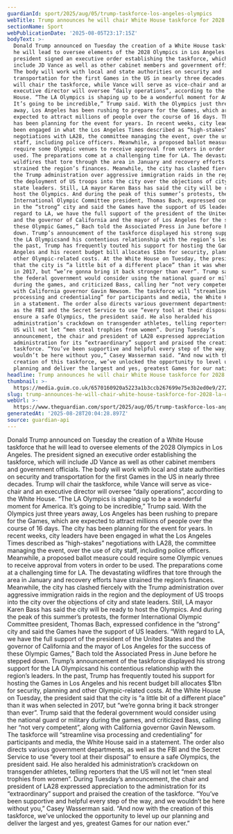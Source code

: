 ```yaml
---
guardianId: sport/2025/aug/05/trump-taskforce-los-angeles-olympics
webTitle: Trump announces he will chair White House taskforce for 2028 LA Olympics
sectionName: Sport
webPublicationDate: '2025-08-05T23:17:15Z'
bodyText: >-
  Donald Trump announced on Tuesday the creation of a White House taskforce that
  he will lead to oversee elements of the 2028 Olympics in Los Angeles. The
  president signed an executive order establishing the taskforce, which will
  include JD Vance as well as other cabinet members and government officials.
  The body will work with local and state authorities on security and
  transportation for the first Games in the US in nearly three decades. Trump
  will chair the taskforce, while Vance will serve as vice-chair and an
  executive director will oversee “daily operations”, according to the White
  House. “The LA Olympics is shaping up to be a wonderful moment for America.
  It’s going to be incredible,” Trump said. With the Olympics just three years
  away, Los Angeles has been rushing to prepare for the Games, which are
  expected to attract millions of people over the course of 16 days. The city
  has been planning for the event for years. In recent weeks, city leaders have
  been engaged in what the Los Angeles Times described as “high-stakes”
  negotiations with LA28, the committee managing the event, over the use of city
  staff, including police officers. Meanwhile, a proposed ballot measure could
  require some Olympic venues to receive approval from voters in order to be
  used. The preparations come at a challenging time for LA. The devastating
  wildfires that tore through the area in January and recovery efforts have
  strained the region’s finances. Meanwhile, the city has clashed fiercely with
  the Trump administration over aggressive immigration raids in the region and
  the deployment of US troops into the city over the objections of city and
  state leaders. Still, LA mayor Karen Bass has said the city will be ready to
  host the Olympics. And during the peak of this summer’s protests, the former
  International Olympic Committee president, Thomas Bach, expressed confidence
  in the “strong” city and said the Games have the support of US leaders. “With
  regard to LA, we have the full support of the president of the United States
  and the governor of California and the mayor of Los Angeles for the success of
  these Olympic Games,” Bach told the Associated Press in June before he stepped
  down. Trump’s announcement of the taskforce displayed his strong support for
  the LA Olympicsand his contentious relationship with the region’s leaders. In
  the past, Trump has frequently touted his support for hosting the Games in Los
  Angeles and his recent budget bill allocates $1bn for security, planning and
  other Olympic-related costs. At the White House on Tuesday, the president said
  that the city is “a little bit of a different place” than it was when selected
  in 2017, but “we’re gonna bring it back stronger than ever”. Trump said that
  the federal government would consider using the national guard or military
  during the games, and criticized Bass, calling her “not very competent”, along
  with California governor Gavin Newsom. The taskforce will “streamline visa
  processing and credentialing” for participants and media, the White House said
  in a statement. The order also directs various government departments, as well
  as the FBI and the Secret Service to use “every tool at their disposal” to
  ensure a safe Olympics, the president said. He also heralded his
  administration’s crackdown on transgender athletes, telling reporters that the
  US will not let “men steal trophies from women”. During Tuesday’s
  announcement, the chair and president of LA28 expressed appreciation to the
  administration for its “extraordinary” support and praised the creation of the
  taskforce. “You’ve been supportive and helpful every step of the way, and we
  wouldn’t be here without you,” Casey Wasserman said. “And now with the
  creation of this taskforce, we’ve unlocked the opportunity to level up our
  planning and deliver the largest and yes, greatest Games for our nation ever.”
headline: Trump announces he will chair White House taskforce for 2028 LA Olympics
thumbnail: >-
  https://media.guim.co.uk/6570160920a5223a1b3ccb267699e75e3b2ed0e9/272_0_2720_2176/500.jpg
slug: trump-announces-he-will-chair-white-house-taskforce-for-2028-la-olympics
webUrl: >-
  https://www.theguardian.com/sport/2025/aug/05/trump-taskforce-los-angeles-olympics
generatedAt: '2025-08-28T20:04:28.897Z'
source: guardian-api
---
```

Donald Trump announced on Tuesday the creation of a White House taskforce that he will lead to oversee elements of the 2028 Olympics in Los Angeles. The president signed an executive order establishing the taskforce, which will include JD Vance as well as other cabinet members and government officials. The body will work with local and state authorities on security and transportation for the first Games in the US in nearly three decades. Trump will chair the taskforce, while Vance will serve as vice-chair and an executive director will oversee “daily operations”, according to the White House. “The LA Olympics is shaping up to be a wonderful moment for America. It’s going to be incredible,” Trump said. With the Olympics just three years away, Los Angeles has been rushing to prepare for the Games, which are expected to attract millions of people over the course of 16 days. The city has been planning for the event for years. In recent weeks, city leaders have been engaged in what the Los Angeles Times described as “high-stakes” negotiations with LA28, the committee managing the event, over the use of city staff, including police officers. Meanwhile, a proposed ballot measure could require some Olympic venues to receive approval from voters in order to be used. The preparations come at a challenging time for LA. The devastating wildfires that tore through the area in January and recovery efforts have strained the region’s finances. Meanwhile, the city has clashed fiercely with the Trump administration over aggressive immigration raids in the region and the deployment of US troops into the city over the objections of city and state leaders. Still, LA mayor Karen Bass has said the city will be ready to host the Olympics. And during the peak of this summer’s protests, the former International Olympic Committee president, Thomas Bach, expressed confidence in the “strong” city and said the Games have the support of US leaders. “With regard to LA, we have the full support of the president of the United States and the governor of California and the mayor of Los Angeles for the success of these Olympic Games,” Bach told the Associated Press in June before he stepped down. Trump’s announcement of the taskforce displayed his strong support for the LA Olympicsand his contentious relationship with the region’s leaders. In the past, Trump has frequently touted his support for hosting the Games in Los Angeles and his recent budget bill allocates $1bn for security, planning and other Olympic-related costs. At the White House on Tuesday, the president said that the city is “a little bit of a different place” than it was when selected in 2017, but “we’re gonna bring it back stronger than ever”. Trump said that the federal government would consider using the national guard or military during the games, and criticized Bass, calling her “not very competent”, along with California governor Gavin Newsom. The taskforce will “streamline visa processing and credentialing” for participants and media, the White House said in a statement. The order also directs various government departments, as well as the FBI and the Secret Service to use “every tool at their disposal” to ensure a safe Olympics, the president said. He also heralded his administration’s crackdown on transgender athletes, telling reporters that the US will not let “men steal trophies from women”. During Tuesday’s announcement, the chair and president of LA28 expressed appreciation to the administration for its “extraordinary” support and praised the creation of the taskforce. “You’ve been supportive and helpful every step of the way, and we wouldn’t be here without you,” Casey Wasserman said. “And now with the creation of this taskforce, we’ve unlocked the opportunity to level up our planning and deliver the largest and yes, greatest Games for our nation ever.”
